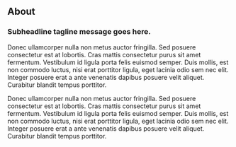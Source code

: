 ## About

### Subheadline tagline message goes here.

Donec ullamcorper nulla non metus auctor fringilla. Sed posuere consectetur est at lobortis. Cras mattis consectetur purus sit amet fermentum. Vestibulum id ligula porta felis euismod semper. Duis mollis, est non commodo luctus, nisi erat porttitor ligula, eget lacinia odio sem nec elit. Integer posuere erat a ante venenatis dapibus posuere velit aliquet. Curabitur blandit tempus porttitor.

Donec ullamcorper nulla non metus auctor fringilla. Sed posuere consectetur est at lobortis. Cras mattis consectetur purus sit amet fermentum. Vestibulum id ligula porta felis euismod semper. Duis mollis, est non commodo luctus, nisi erat porttitor ligula, eget lacinia odio sem nec elit. Integer posuere erat a ante venenatis dapibus posuere velit aliquet. Curabitur blandit tempus porttitor.

